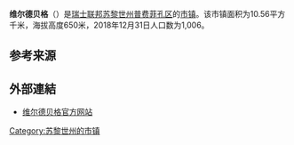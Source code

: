 {{Infobox settlement
| name = 维尔德贝格
| native_name = {{lang|de|Wildberg}}
| settlement_type = [[市镇_(瑞士)|瑞士市镇]]
| image_skyline = Kirche DSC1809.JPG
| image_caption = 维尔德贝格风光
| image_seal = Wildberg-blazon.svg
| image_map = Karte Gemeinde Wildberg ZH 2016.png
| map_caption = 维尔德贝格在普费菲孔区的位置
| pushpin_map = Switzerland
| pushpin_relief = Switzerland relief location map.jpg
| pushpin_label_position = bottom
| pushpin_map_caption = 维尔德贝格在瑞士的位置
| subdivision_type = 国家
| subdivision_name = {{CHE}}
| subdivision_type1 = [[瑞士行政区划|州]]
| subdivision_name1 = {{flagicon|Zürich|size=16px}} [[苏黎世州|苏黎世州]]
| subdivision_type2 = [[区_(瑞士)|区]]
| subdivision_name2 = [[普费菲孔区|普费菲孔区]]
| elevation_m = 650
| area_footnotes = <ref name=面积>{{cite web|url=https://www.bfs.admin.ch/bfs/de/home/statistiken/raum-umwelt/bodennutzung-bedeckung/gesamtspektrum-regionalen-stufen/gemeinden.html|title=Arealstatistik Standard - Gemeinden nach 4 Hauptbereichen|trans_title=瑞士联邦按四种用地类型划分的市镇面积统计表|date=2018-11-26|publisher=[[瑞士联邦统计署|瑞士联邦统计署]]|language=de|accessdate=2019-12-02|archive-date=2019-11-15|archive-url=https://web.archive.org/web/20191115011326/https://www.bfs.admin.ch/bfs/de/home/statistiken/raum-umwelt/bodennutzung-bedeckung/gesamtspektrum-regionalen-stufen/gemeinden.html|dead-url=no}}</ref>
| area_total_km2 = 10.56
| population_as_of = 2018年12月31日
| population_footnotes = <ref>{{cite web|url=https://www.bfs.admin.ch/bfs/de/home/statistiken/bevoelkerung.assetdetail.7966022.html|title=Ständige Wohnbevölkerung nach Staatsangehörigkeitskategorie, Geschlecht und Gemeinde, Provisorische Jahresergebnisse, 2018|trans_title=瑞士联邦2018年按国籍、性别和市镇划分的常住人口统计表|date=2019-04-09|publisher=[[瑞士联邦统计署|瑞士联邦统计署]]|language=de|accessdate=2019-11-15|archive-date=2019-04-11|archive-url=https://web.archive.org/web/20190411063248/https://www.bfs.admin.ch/bfs/de/home/statistiken/bevoelkerung.assetdetail.7966022.html|dead-url=no}}</ref>
| population_total = 1006
| population_density_km2 = auto
| timezone = [[欧洲中部时间|CET]]
| utc_offset = +1
| timezone_DST = [[欧洲中部夏令时间|CEST]]
| utc_offset_DST = +2
| coordinates = {{coord|47|25|44|N|8|49|0|E|region:|display=inline,title}}
| postal_code_type = [[瑞士邮政编码系统|邮政编码]]
| postal_code = 8489
| blank_name = [[瑞士市镇官方编号|官方编号]]
| blank_info = 0182
| website = {{url|www.wildberg.ch}}
}}

'''维尔德贝格'''（{{lang-de|Wildberg}}）是[[瑞士联邦|瑞士联邦]][[苏黎世州|苏黎世州]][[普费菲孔区|普费菲孔区]]的[[市镇_(瑞士)|市镇]]。该市镇面积为10.56平方千米，海拔高度650米，2018年12月31日人口数为1,006。

== 参考来源 ==
{{reflist}}

== 外部連結 ==
* [http://www.wildberg.ch 维尔德贝格官方网站] {{Wayback|url=http://www.wildberg.ch/ |date=20071010080006 }} {{de icon}}

{{Switzerland-geo-stub}}
{{苏黎世州区划}}
{{DEFAULTSORT:Wildberg}}
[[Category:苏黎世州的市镇|Category:苏黎世州的市镇]]